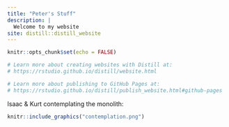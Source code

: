 ```yaml
---
title: "Peter's Stuff"
description: |
  Welcome to my website
site: distill::distill_website
---
```


```r
knitr::opts_chunk$set(echo = FALSE)

# Learn more about creating websites with Distill at:
# https://rstudio.github.io/distill/website.html

# Learn more about publishing to GitHub Pages at:
# https://rstudio.github.io/distill/publish_website.html#github-pages

```

Isaac & Kurt contemplating the monolith:  

```r
knitr::include_graphics("contemplation.png")
```
